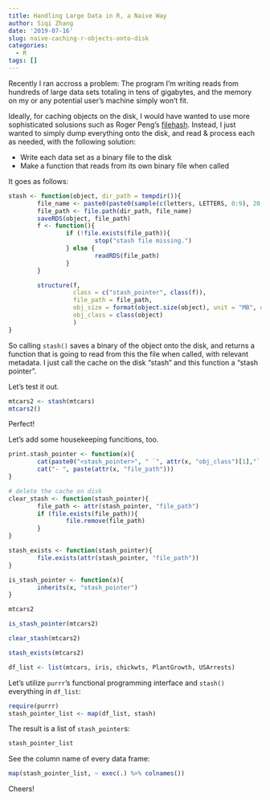 ```yaml
---
title: Handling Large Data in R, a Naive Way
author: Siqi Zhang
date: '2019-07-16'
slug: naive-caching-r-objects-onto-disk
categories:
  - R
tags: []
---
```


Recently I ran accross a problem: The program I'm writing reads from hundreds of large data sets totaling in tens of gigabytes, and the memory on my or any potential user's machine simply won't fit. 

Ideally, for caching objects on the disk, I would have wanted to use more sophisticated solusions such as Roger Peng's [filehash](https://cran.r-project.org/web/packages/filehash/index.html). Instead, I just wanted to simply dump everything onto the disk, and read & process each as needed, with the following solution: 

- Write each data set as a binary file to the disk
- Make a function that reads from its own binary file when called

It goes as follows:
```r
stash <- function(object, dir_path = tempdir()){
        file_name <- paste0(paste0(sample(c(letters, LETTERS, 0:9), 20, TRUE), collapse = ""), ".RStash")
        file_path <- file.path(dir_path, file_name)
        saveRDS(object, file_path)
        f <- function(){
                if (!file.exists(file_path)){
                        stop("stash file missing.")
                } else {
                        readRDS(file_path)
                }
        }

        structure(f,
                  class = c("stash_pointer", class(f)),
                  file_path = file_path,
                  obj_size = format(object.size(object), unit = "MB", digits = 2),
                  obj_class = class(object)
                  )
}


```


So calling `stash()` saves a binary of the object onto the disk, and returns a function that is going to read from this the file when called, with relevant metadata. I just call the cache on the disk "stash" and this function a "stash pointer".  


Let's test it out.

```r
mtcars2 <- stash(mtcars)
mtcars2() 
```
Perfect! 


Let's add some housekeeping funcitions, too.
```r
print.stash_pointer <- function(x){
        cat(paste0("<stash_pointer>", " `", attr(x, "obj_class")[1],"` ", attr(x, "obj_size"), "\n"))
        cat("- ", paste(attr(x, "file_path")))
}

# delete the cache on disk
clear_stash <- function(stash_pointer){
        file_path <- attr(stash_pointer, "file_path")
        if (file.exists(file_path)){
                file.remove(file_path)      
        } 
}

stash_exists <- function(stash_pointer){
        file.exists(attr(stash_pointer, "file_path"))
}

is_stash_pointer <- function(x){
        inherits(x, "stash_pointer")
}
```



```r
mtcars2
```

```r
is_stash_pointer(mtcars2)
```

```r
clear_stash(mtcars2)
```

```r
stash_exists(mtcars2)
```

```r
df_list <- list(mtcars, iris, chickwts, PlantGrowth, USArrests)
```

Let's utilize `purrr`'s functional programming interface and `stash()` everything in `df_list`:
```r
require(purrr)
stash_pointer_list <- map(df_list, stash)
```

The result is a list of `stash_pointer`s:
```r
stash_pointer_list
```

See the column name of every data frame:
```r
map(stash_pointer_list, ~ exec(.) %>% colnames())
```

Cheers! 
